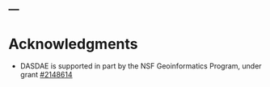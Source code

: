 ---
---

<!--
Add major acknowledgments here, funding sources, etc.
-->

# Acknowledgments

- DASDAE is supported in part by the NSF Geoinformatics Program, under grant [#2148614](https://nsf.gov/awardsearch/showAward?AWD_ID=2148614)

